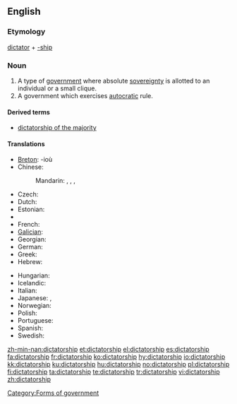 ==English==
{{wikipedia}}

===Etymology===
[[dictator]] + [[-ship]]

===Noun===
{{en-noun}}

# A type of [[government]] where absolute [[sovereignty]] is allotted to an individual or a small clique.
# A government which exercises [[autocracy|autocratic]] rule.

====Derived terms====
* [[dictatorship of the majority]]

====Translations====
{{trans-top|a government led by a dictator}}
* [[Breton]]: {{t|br|diktatouriezh|f|xs=Breton}} -ioù {{p}}
* Chinese:
*: Mandarin: {{t|zh|獨裁|sc=Hani}}, {{t|zh|独裁|tr=dúcái|sc=Hani}}, {{t|zh|專政|sc=Hani}}, {{t|zh|专政|tr=zhuānzhèng|sc=Hani}}
* Czech: {{t-|cs|diktatura|f}}
* Dutch: {{t-|nl|dictatuur|f}}
* Estonian: {{t|et|diktatuur}}
* {{trreq|Finnish}}
* French: {{t+|fr|dictature|f}}
* [[Galician]]: {{t+|gl|ditadura|f|xs=Galician}}
* Georgian: {{t|ka|დიქტატურა|sc=Geor|xs=Georgian}}
* German: {{t+|de|Diktatur|f}}
* Greek: {{t+|el|δικτατορία|f|tr=diktatoría}}
* Hebrew: {{t+|he|דיקטטורה|f|tr=diqt'at'ura}}
{{trans-mid}}
* Hungarian: {{t+|hu|diktatúra}}
* Icelandic: {{t+|is|einræði|m}}
* Italian: {{t+|it|dittatura|f}}
* Japanese: {{t-|ja|独裁政治|tr=dokusaiseiji}}, {{t|ja|独裁|tr=dokusai}}
* Norwegian: {{t|no|diktatur|n}}
* Polish: {{t-|pl|dyktatura|f}}
* Portuguese: {{t+|pt|ditadura|f}}
* Spanish: {{t+|es|dictadura|f}}
* Swedish: {{t+|sv|diktatur|c}}
{{trans-bottom}}

[[Category:Forms of government]]

[[zh-min-nan:dictatorship]]
[[et:dictatorship]]
[[el:dictatorship]]
[[es:dictatorship]]
[[fa:dictatorship]]
[[fr:dictatorship]]
[[ko:dictatorship]]
[[hy:dictatorship]]
[[io:dictatorship]]
[[kk:dictatorship]]
[[ku:dictatorship]]
[[hu:dictatorship]]
[[no:dictatorship]]
[[pl:dictatorship]]
[[fi:dictatorship]]
[[ta:dictatorship]]
[[te:dictatorship]]
[[tr:dictatorship]]
[[vi:dictatorship]]
[[zh:dictatorship]]
